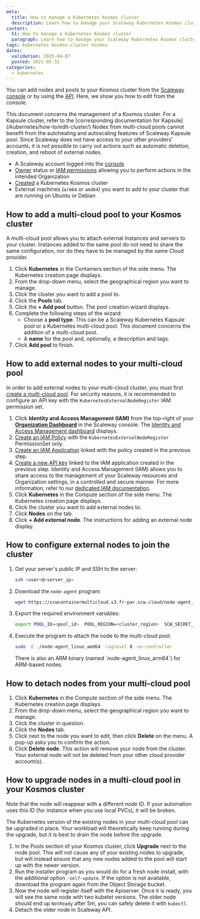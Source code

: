 ```yaml
---
meta:
  title: How to manage a Kubernetes Kosmos cluster
  description: Learn how to manage your Scaleway Kubernetes Kosmos cluster, including adding nodes and pools via the Scaleway console.
content:
  h1: How to manage a Kubernetes Kosmos cluster
  paragraph: Learn how to manage your Scaleway Kubernetes Kosmos cluster, including adding nodes and pools via the Scaleway console.
tags: kubernetes kosmos-cluster kosmos
dates:
  validation: 2025-04-07
  posted: 2021-05-31
categories:
  - kubernetes
---
```


You can add nodes and pools to your Kosmos cluster from the [Scaleway console](https://console.scaleway.com) or by using the [API](https://www.scaleway.com/en/developers/). Here, we show you how to edit from the console.

<Message type="note">
  This document concerns the management of a Kosmos cluster. For a Kapsule cluster, refer to the [corresponding documentation for Kapsule](/kubernetes/how-to/edit-cluster/)
</Message>

<Message type="important">
  Nodes from multi-cloud pools cannot benefit from the autohealing and autoscaling features of Scaleway Kapsule pool. Since Scaleway does not have access to your other providers’ accounts, it is not possible to carry out actions such as automatic deletion, creation, and reboot of external nodes.
</Message>

<Macro id="requirements" />

- A Scaleway account logged into the [console](https://console.scaleway.com)
- [Owner](/iam/concepts/#owner) status or [IAM permissions](/iam/concepts/#permission) allowing you to perform actions in the intended Organization
- [Created](/kubernetes/how-to/create-cluster/) a Kubernetes Kosmos cluster
- External machines (`arm64` or `amd64`) you want to add to your cluster that are running on Ubuntu or Debian

## How to add a multi-cloud pool to your Kosmos cluster

A multi-cloud pool allows you to attach external Instances and servers to your cluster. Instances added to the same pool do not need to share the same configuration, nor do they have to be managed by the same Cloud provider.

1. Click **Kubernetes** in the Containers section of the side menu. The Kubernetes creation page displays.
2. From the drop-down menu, select the geographical region you want to manage.
3. Click the cluster you want to add a pool to.
4. Click the **Pools** tab.
5. Click the **+ Add pool** button. The pool creation wizard displays.
6. Complete the following steps of the wizard:
    * Choose a **pool type**. This can be a Scaleway Kubernetes Kapsule pool or a Kubernetes multi-cloud pool. This document concerns the addition of a multi-cloud pool.
    * A **name** for the pool and, optionally, a description and tags.
7. Click **Add pool** to finish.

## How to add external nodes to your multi-cloud pool

In order to add external nodes to your multi-cloud cluster, you must first [create a multi-cloud pool](#how-to-add-a-multi-cloud-pool-to-your-kosmos-cluster). For security reasons, it is recommended to configure an API key with the `KubernetesExternalNodeRegister` IAM permission set.

1. Click **Identity and Access Management (IAM)** from the top-right of your [**Organization Dashboard**](https://console.scaleway.com/organization) in the Scaleway console. The [Identity and Access Management dashboard](https://console.scaleway.com/iam/) displays.
2. [Create an IAM Policy](/iam/how-to/create-policy/) with the `KubernetesExternalNodeRegister` PermissionSet only.
    <Lightbox src="scaleway-kubernetes-kubernetesexternalnoderegister.webp" alt="" />
3. [Create an IAM Application](/iam/how-to/create-application/) linked with the policy created in the previous step.
    <Lightbox src="scaleway-kosmos-add-application.webp" alt="" />
4. [Create a new API key](/iam/how-to/create-api-keys/) linked to the IAM application created in the previous step.
    <Lightbox src="scaleway-kosmos-generate-api-key.webp" alt="" />
    <Message type="tip">
      Identity and Access Management (IAM) allows you to share access to the management of your Scaleway resources and Organization settings, in a controlled and secure manner. For more information, refer to our [dedicated IAM documentation](/iam/quickstart/).
    </Message>
5. Click **Kubernetes** in the Compute section of the side menu. The Kubernetes creation page displays.
6. Click the cluster you want to add external nodes to.
7. Click **Nodes** on the tab.
8. Click **+ Add external node**. The instructions for adding an external node display.

## How to configure external nodes to join the cluster

1. Get your server's public IP and SSH to the server:

    ```bash
    ssh <user>@<server_ip>
    ```

2. Download the `node-agent` program:

    ```bash
    wget https://scwcontainermulticloud.s3.fr-par.scw.cloud/node-agent_linux_amd64 && chmod +x node-agent_linux_amd64
    ```

3. Export the required environment variables:

    ```bash
    export POOL_ID=<pool_id>  POOL_REGION=<cluster_region>  SCW_SECRET_KEY=<secret_key>
    ```

4. Execute the program to attach the node to the multi-cloud pool:

    ```bash
    sudo -E ./node-agent_linux_amd64 -loglevel 0 -no-controller
    ```
    <Message type="note">
      There is also an ARM binary (named `node-agent_linux_arm64`) for ARM-based nodes.
    </Message>

## How to detach nodes from your multi-cloud pool

1. Click **Kubernetes** in the Compute section of the side menu. The Kubernetes creation page displays.
2. From the drop-down menu, select the geographical region you want to manage.
3. Click the cluster in question.
4. Click the **Nodes** tab.
5. Click <Icon name="more" /> next to the node you want to edit, then click **Delete** on the menu. A pop-up asks you to confirm the action.
6. Click **Delete node**.
    <Message type="note">
      This action will remove your node from the cluster. Your external node will not be deleted from your other cloud provider account(s).
    </Message>

## How to upgrade nodes in a multi-cloud pool in your Kosmos cluster

<Message type="important">
  Note that the node will reappear with a different node ID. If your automation uses this ID (for instance when you use local PVCs), it will be broken.
</Message>

The Kubernetes version of the existing nodes in your multi-cloud pool can be upgraded in place. Your workload will theoretically keep running during the upgrade, but it is best to drain the node before the upgrade.

1. In the Pools section of your Kosmos cluster, click **Upgrade** next to the node pool. This will not cause any of your existing nodes to upgrade, but will instead ensure that any new nodes added to the pool will start up with the newer version.
2. Run the installer program as you would do for a fresh node install, with the additional option `-self-update`. If the option is not available, download the program again from the Object Storage bucket.
3. Now the node will register itself with the Apiserver. Once it is ready, you will see the same node with two kubelet versions. The older node should end up `NotReady` after 5m, you can safely delete it with `kubectl`.
4. Detach the older node in Scaleway API.